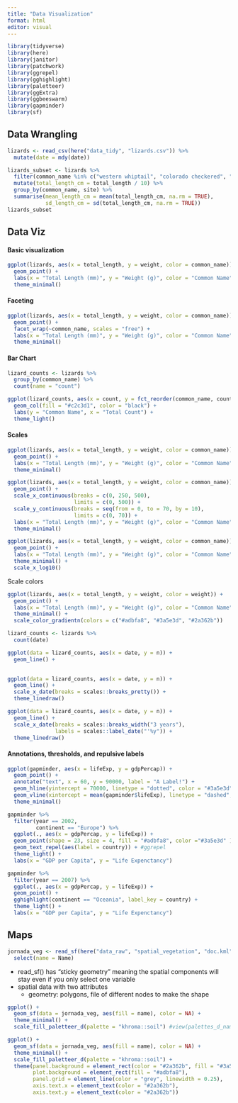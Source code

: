 ```yaml
---
title: "Data Visualization"
format: html
editor: visual
---
```


```r
library(tidyverse)
library(here)
library(janitor)
library(patchwork)
library(ggrepel)
library(gghighlight)
library(paletteer)
library(ggExtra)
library(ggbeeswarm)
library(gapminder)
library(sf)
```

## Data Wrangling

```r
lizards <- read_csv(here("data_tidy", "lizards.csv")) %>%
  mutate(date = mdy(date))

lizards_subset <- lizards %>%
  filter(common_name %in% c("western whiptail", "colorado checkered", "eastern fence")) %>%
  mutate(total_length_cm = total_length / 10) %>%
  group_by(common_name, site) %>%
  summarise(mean_length_cm = mean(total_length_cm, na.rm = TRUE), 
            sd_length_cm = sd(total_length_cm, na.rm = TRUE))
lizards_subset
```

## Data Viz

#### Basic visualization

```r
ggplot(lizards, aes(x = total_length, y = weight, color = common_name)) +
  geom_point() +
  labs(x = "Total Length (mm)", y = "Weight (g)", color = "Common Name") +
  theme_minimal() 
```

#### Faceting

```r
ggplot(lizards, aes(x = total_length, y = weight, color = common_name)) +
  geom_point() +
  facet_wrap(~common_name, scales = "free") +
  labs(x = "Total Length (mm)", y = "Weight (g)", color = "Common Name") +
  theme_minimal()
```

#### Bar Chart

```r
lizard_counts <- lizards %>%
  group_by(common_name) %>%
  count(name = "count")

ggplot(lizard_counts, aes(x = count, y = fct_reorder(common_name, count))) +
  geom_col(fill = "#c2c3d1", color = "black") +
  labs(y = "Common Name", x = "Total Count") +
  theme_light()
```

#### Scales

```r
ggplot(lizards, aes(x = total_length, y = weight, color = common_name)) +
  geom_point() +
  labs(x = "Total Length (mm)", y = "Weight (g)", color = "Common Name") +
  theme_minimal() 

ggplot(lizards, aes(x = total_length, y = weight, color = common_name)) +
  geom_point() +
  scale_x_continuous(breaks = c(0, 250, 500), 
                     limits = c(0, 500)) +
  scale_y_continuous(breaks = seq(from = 0, to = 70, by = 10), 
                     limits = c(0, 70)) +
  labs(x = "Total Length (mm)", y = "Weight (g)", color = "Common Name") +
  theme_minimal()

ggplot(lizards, aes(x = total_length, y = weight, color = common_name)) +
  geom_point() +
  labs(x = "Total Length (mm)", y = "Weight (g)", color = "Common Name") +
  theme_minimal() +
  scale_x_log10()
```

Scale colors

```r
ggplot(lizards, aes(x = total_length, y = weight, color = weight)) +
  geom_point() +
  labs(x = "Total Length (mm)", y = "Weight (g)", color = "Common Name") +
  theme_minimal() +
  scale_color_gradientn(colors = c("#adbfa8", "#3a5e3d", "#2a362b"))
```

```r
lizard_counts <- lizards %>% 
  count(date)

ggplot(data = lizard_counts, aes(x = date, y = n)) +
  geom_line() +
  

ggplot(data = lizard_counts, aes(x = date, y = n)) +
  geom_line() +
  scale_x_date(breaks = scales::breaks_pretty()) +
  theme_linedraw()

ggplot(data = lizard_counts, aes(x = date, y = n)) +
  geom_line() +
  scale_x_date(breaks = scales::breaks_width("3 years"),
               labels = scales::label_date("'%y")) +
  theme_linedraw()
```

#### Annotations, thresholds, and repulsive labels

```r
ggplot(gapminder, aes(x = lifeExp, y = gdpPercap)) +
  geom_point() +
  annotate("text", x = 60, y = 90000, label = "A Label!") +
  geom_hline(yintercept = 70000, linetype = "dotted", color = "#3a5e3d") +
  geom_vline(xintercept = mean(gapminder$lifeExp), linetype = "dashed", color = "#adbfa8") +
  theme_minimal()
```

```r
gapminder %>%
  filter(year == 2002,
         continent == "Europe") %>%
  ggplot(., aes(x = gdpPercap, y = lifeExp)) +
  geom_point(shape = 23, size = 4, fill = "#adbfa8", color ="#3a5e3d" ) + #can look up ggplot shapes
  geom_text_repel(aes(label = country)) + #ggrepel
  theme_light() +
  labs(x = "GDP per Capita", y = "Life Expenctancy")
```

```r
gapminder %>%
  filter(year == 2007) %>%
  ggplot(., aes(x = gdpPercap, y = lifeExp)) +
  geom_point() +
  gghighlight(continent == "Oceania", label_key = country) +
  theme_light() +
  labs(x = "GDP per Capita", y = "Life Expenctancy")
```

## Maps

```r
jornada_veg <- read_sf(here("data_raw", "spatial_vegetation", "doc.kml")) %>%
  select(name = Name)
```

-   read_sf() has "sticky geometry" meaning the spatial components will stay even if you only select one variable
-   spatial data with two attributes
    -   geometry: polygons, file of different nodes to make the shape

```r
ggplot() +
  geom_sf(data = jornada_veg, aes(fill = name), color = NA) +
  theme_minimal() +
  scale_fill_paletteer_d(palette = "khroma::soil") #view(palettes_d_names)
```

```r
ggplot() +
  geom_sf(data = jornada_veg, aes(fill = name), color = NA) +
  theme_minimal() +
  scale_fill_paletteer_d(palette = "khroma::soil") +
  theme(panel.background = element_rect(color = "#2a362b", fill = "#3a5e3d", size = 3),
        plot.background = element_rect(fill = "#adbfa8"),
        panel.grid = element_line(color = "grey", linewidth = 0.25),
        axis.text.x = element_text(color = "#2a362b"),
        axis.text.y = element_text(color = "#2a362b"))
```




